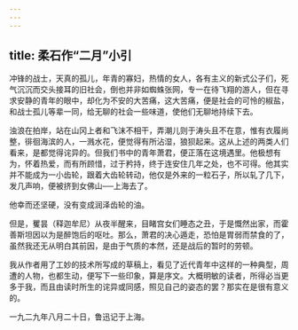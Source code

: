 ```yaml
---
---
---
```

title: 柔石作“二月”小引
---



冲锋的战士，天真的孤儿，年青的寡妇，热情的女人，各有主义的新式公子们，死气沉沉而交头接耳的旧社会，倒也并非如蜘蛛张网，专一在待飞翔的游人，但在寻求安静的青年的眼中，却化为不安的大苦痛，这大苦痛，便是社会的可怜的椒盐，和战士孤儿等辈一同，给无聊的社会一些味道，使他们无聊地持续下去。

浊浪在拍岸，站在山冈上者和飞沫不相干，弄潮儿则于涛头且不在意，惟有衣履尚整，徘徊海滨的人，一溅水花，便觉得有所沾湿，狼狈起来。这从上述的两类人们看来，是都觉得诧异的。但我们书中的青年萧君，便正落在这境遇里。他极想有为，怀着热爱，而有所顾惜，过于矜持，终于连安住几年之处，也不可得。他其实并不能成为一小齿轮，跟着大齿轮转动，他仅是外来的一粒石子，所以轧了几下，发几声响，便被挤到女佛山──上海去了。

他幸而还坚硬，没有变成润泽齿轮的油。

但是，矍昙（释迦牟尼）从夜半醒来，目睹宫女们睡态之丑，于是慨然出家，而霍善斯坦因以为是醉饱后的呕吐。那么，萧君的决心遁走，恐怕是胃弱而禁食的了，虽然我还无从明白其前因，是由于气质的本然，还是战后的暂时的劳顿。

我从作者用了工妙的技术所写成的草稿上，看见了近代青年中这样的一种典型，周遭的人物，也都生动，便写下一些印象，算是序文。大概明敏的读者，所得必当更多于我，而且由读时所生的诧异或同感，照见自己的姿态的罢？那实在是很有意义的。

一九二九年八月二十日，鲁迅记于上海。